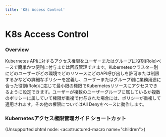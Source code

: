 ```yaml
---
title: 'K8s Access Control'
---
```


# K8s Access Control

### Overview

Kubernetes APIに対するアクセス権限をユーザーまたはグループに役割(Role)ベースで簡単かつ便利に付与または回収管理できます。Kubernetesクラスター別にどのユーザーがどの環境でどのリソースにどのAPI呼び出しを許可または制限するかなどの詳細なポリシーを定義し、ユーザーまたはグループ別に業務用途に合った役割(Role)に応じて最小限の権限でKubernetesリソースにアクセスできるように設定できます。ユーザーが複数のユーザーグループに属しているか複数のポリシーに属していて権限が重複で付与された場合には、ポリシーが重複して適用されます。その他の権限についてはAll Denyをベースに動作します。


### Kubernetesアクセス権限管理ガイド ショートカット

(Unsupported xhtml node: &lt;ac:structured-macro name="children"&gt;)

